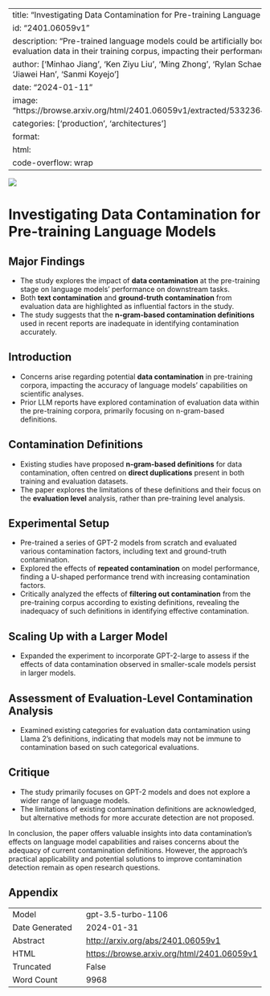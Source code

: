 
---
title: "Investigating Data Contamination for Pre-training Language Models"
id: "2401.06059v1"
description: "Pre-trained language models could be artificially boosted by including evaluation data in their training corpus, impacting their performance."
author: ['Minhao Jiang', 'Ken Ziyu Liu', 'Ming Zhong', 'Rylan Schaeffer', 'Siru Ouyang', 'Jiawei Han', 'Sanmi Koyejo']
date: "2024-01-11"
image: "https://browse.arxiv.org/html/2401.06059v1/extracted/5332364/figure/factor.png"
categories: ['production', 'architectures']
format:
  html:
    code-overflow: wrap
---

![](https://browse.arxiv.org/html/2401.06059v1/extracted/5332364/figure/factor.png)

# Investigating Data Contamination for Pre-training Language Models

## Major Findings
- The study explores the impact of **data contamination** at the pre-training stage on language models' performance on downstream tasks.
- Both **text contamination** and **ground-truth contamination** from evaluation data are highlighted as influential factors in the study.
- The study suggests that the **n-gram-based contamination definitions** used in recent reports are inadequate in identifying contamination accurately.

## Introduction
- Concerns arise regarding potential **data contamination** in pre-training corpora, impacting the accuracy of language models' capabilities on scientific analyses.
- Prior LLM reports have explored contamination of evaluation data within the pre-training corpora, primarily focusing on n-gram-based definitions.

## Contamination Definitions
- Existing studies have proposed **n-gram-based definitions** for data contamination, often centred on **direct duplications** present in both training and evaluation datasets.
- The paper explores the limitations of these definitions and their focus on the **evaluation level** analysis, rather than pre-training level analysis.

## Experimental Setup
- Pre-trained a series of GPT-2 models from scratch and evaluated various contamination factors, including text and ground-truth contamination.
- Explored the effects of **repeated contamination** on model performance, finding a U-shaped performance trend with increasing contamination factors.
- Critically analyzed the effects of **filtering out contamination** from the pre-training corpus according to existing definitions, revealing the inadequacy of such definitions in identifying effective contamination.

## Scaling Up with a Larger Model
- Expanded the experiment to incorporate GPT-2-large to assess if the effects of data contamination observed in smaller-scale models persist in larger models.

## Assessment of Evaluation-Level Contamination Analysis
- Examined existing categories for evaluation data contamination using Llama 2's definitions, indicating that models may not be immune to contamination based on such categorical evaluations.

## Critique
- The study primarily focuses on GPT-2 models and does not explore a wider range of language models.
- The limitations of existing contamination definitions are acknowledged, but alternative methods for more accurate detection are not proposed.

In conclusion, the paper offers valuable insights into data contamination's effects on language model capabilities and raises concerns about the adequacy of current contamination definitions. However, the approach's practical applicability and potential solutions to improve contamination detection remain as open research questions.

## Appendix

|          |          |
|----------|----------|
| Model     | gpt-3.5-turbo-1106       |
| Date Generated     | 2024-01-31       |
| Abstract | [http://arxiv.org/abs/2401.06059v1](http://arxiv.org/abs/2401.06059v1)        |
| HTML     | [https://browse.arxiv.org/html/2401.06059v1](https://browse.arxiv.org/html/2401.06059v1)       |
| Truncated       | False       |
| Word Count       | 9968       |
